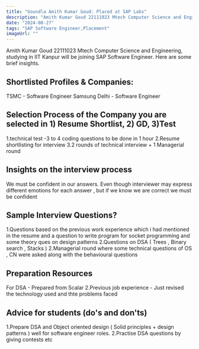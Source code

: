 ```yaml
---
title: "Goundla Amith Kumar Goud: Placed at SAP Labs"
description: "Amith Kumar Goud 22111023 Mtech Computer Science and Engineering: SAP Software Engineer"
date: "2024-08-27"
tags: "SAP Software Engineer,Placement"
imageUrl: ""
---
```


Amith Kumar Goud 22111023 Mtech Computer Science and Engineering, studying in IIT Kanpur will be joining SAP Software Engineer. Here are some brief insights. 

## Shortlisted Profiles & Companies:
TSMC - Software Engineer Samsung Delhi - Software Engineer

## Selection Process of the Company you are selected in 1) Resume Shortlist, 2) GD, 3)Test
1.technical test -3 to 4 coding questions to be done in 1 hour 2.Resume shortlisting for interview 3.2 rounds of technical interview + 1 Managerial round

##  Insights on the interview process
We must be confident in our answers. Even though interviewer may express different emotions for each answer , but if we know we are correct we must be confident

## Sample Interview Questions? 
1.Questions based on the previous work experience which i had mentioned in the resume and a question to write program for socket programming and some theory ques on design patterns 2.Questions on DSA ( Trees , Binary search , Stacks ) 2.Managerial round where some technical questions of OS , CN were asked along with the behavioural questions

## Preparation Resources
For DSA - Prepared from Scalar 2.Previous job experience - Just revised the technology used and thte problems faced

## Advice for students (do's and don'ts)
1.Prepare DSA and Object oriented design ( Solid principles + design patterns ) well for software engineer roles. 2.Practise DSA questions by giving contests etc

